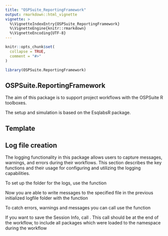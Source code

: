 ```yaml
---
title: "OSPSuite_ReportingFramework"
output: rmarkdown::html_vignette
vignette: >
  %\VignetteIndexEntry{OSPSuite_ReportingFramework}
  %\VignetteEngine{knitr::rmarkdown}
  %\VignetteEncoding{UTF-8}
---
```


```r
knitr::opts_chunk$set(
  collapse = TRUE,
  comment = "#>"
)
```

```r
library(OSPSuite.ReportingFramework)
```

## OSPSuite.ReportingFramework

The aim of this package is to support project workflows with the OSPSuite R toolboxes.

The setup and simulation is based on the EsqlabsR package.

## Template



##  Log file creation

The logging functionality in this package allows users to capture messages, warnings, and errors during their workflows. This section describes the key functions and their usage for configuring and utilizing the logging capabilities.

To set up the folder for the logs, use the function \code{\link[OSPSuite.ReportingFramework]{initLogfunction}}

Now you are able to write messages to the specified file in the previous initialized logfile folder with the function \code{\link[OSPSuite.ReportingFramework]{writeToLog}}

To catch errors, warnings and messages you can call use the function \code{\link[OSPSuite.ReportingFramework]{logCatch}}

If you want to save the Session Info, call \code{\link[OSPSuite.ReportingFramework]{saveSessionInfo}}.
This call should be at the end of the workflow, to include all packages which were loaded to the namespace during the workflow



